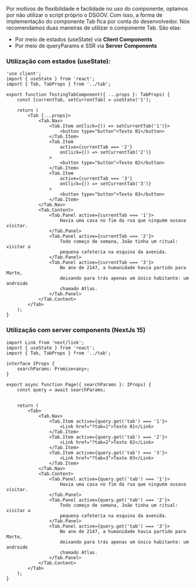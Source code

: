 
<Meta title="Components/Tab" of={TabStories} />

Por motivos de flexibilidade e facilidade no uso do componente, optamos por não
utilizar o script próprio o DSGOV. Com isso, a forma de
implementação do componente Tab fica por conta do desenvolvedor.
Nós recomendamos duas maneiras de utilizar o componente Tab. São elas:

- Por meio de estados (useState) via **Client Components**
- Por meio de queryParams e SSR via **Server Components**

### Utilização com estados (useState):

```tsx
'use client';
import { useState } from 'react';
import { Tab, TabProps } from '../tab';

export function TestingTabComponent({ ...props }: TabProps) {
    const [currentTab, setCurrentTab] = useState('1');

    return (
        <Tab {...props}>
            <Tab.Nav>
                <Tab.Item onClick={() => setCurrentTab('1')}>
                    <button type="button">Texto 01</button>
                </Tab.Item>
                <Tab.Item
                    active={currentTab === '2'}
                    onClick={() => setCurrentTab('2')}
                >
                    <button type="button">Texto 02</button>
                </Tab.Item>
                <Tab.Item
                    active={currentTab === '3'}
                    onClick={() => setCurrentTab('3')}
                >
                    <button type="button">Texto 03</button>
                </Tab.Item>
            </Tab.Nav>
            <Tab.Content>
                <Tab.Panel active={currentTab === '1'}>
                    Havia uma casa no fim da rua que ninguém ousava visitar.
                </Tab.Panel>
                <Tab.Panel active={currentTab === '2'}>
                    Todo começo de semana, João tinha um ritual: visitar a
                    pequena cafeteria na esquina da avenida.
                </Tab.Panel>
                <Tab.Panel active={currentTab === '3'}>
                    No ano de 2147, a humanidade havia partido para Marte,
                    deixando para trás apenas um único habitante: um androide
                    chamado Atlas.
                </Tab.Panel>
            </Tab.Content>
        </Tab>
    );
}
```

### Utilização com server components (NextJs 15)

```tsx
import Link from 'next/link';
import { useState } from 'react';
import { Tab, TabProps } from '../tab';

interface IProps {
    searchParams: Promise<any>;
}

export async function Page({ searchParams }: IProps) {
    const query = await searchParams;


    return (
        <Tab>
            <Tab.Nav>
                <Tab.Item active={query.get('tab') === '1'}>
                    <Link href="?tab=1">Texto 01</Link>
                </Tab.Item>
                <Tab.Item active={query.get('tab') === '2'}>
                    <Link href="?tab=2">Texto 02</Link>
                </Tab.Item>
                <Tab.Item active={query.get('tab') === '3'}>
                    <Link href="?tab=3">Texto 03</Link>
                </Tab.Item>
            </Tab.Nav>
            <Tab.Content>
                <Tab.Panel active={query.get('tab') === '1'}>
                    Havia uma casa no fim da rua que ninguém ousava visitar.
                </Tab.Panel>
                <Tab.Panel active={query.get('tab') === '2'}>
                    Todo começo de semana, João tinha um ritual: visitar a
                    pequena cafeteria na esquina da avenida.
                </Tab.Panel>
                <Tab.Panel active={query.get('tab') === '3'}>
                    No ano de 2147, a humanidade havia partido para Marte,
                    deixando para trás apenas um único habitante: um androide
                    chamado Atlas.
                </Tab.Panel>
            </Tab.Content>
        </Tab>
    );
}
```

<Controls />

<Stories />
